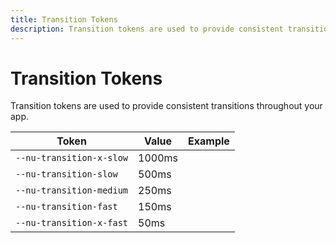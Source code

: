 ```yaml
---
title: Transition Tokens
description: Transition tokens are used to provide consistent transitions throughout your app.
---
```



# Transition Tokens

Transition tokens are used to provide consistent transitions throughout your app.

| Token                    | Value  | Example                                                                                       |
| ------------------------ | ------ | --------------------------------------------------------------------------------------------- |
| `--nu-transition-x-slow` | 1000ms | <div class="transition-demo" style="transition-duration: var(--nu-transition-x-slow);"></div> |
| `--nu-transition-slow`   | 500ms  | <div class="transition-demo" style="transition-duration: var(--nu-transition-slow);"></div>   |
| `--nu-transition-medium` | 250ms  | <div class="transition-demo" style="transition-duration: var(--nu-transition-medium);"></div> |
| `--nu-transition-fast`   | 150ms  | <div class="transition-demo" style="transition-duration: var(--nu-transition-fast);"></div>   |
| `--nu-transition-x-fast` | 50ms   | <div class="transition-demo" style="transition-duration: var(--nu-transition-x-fast);"></div> |

